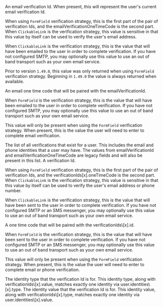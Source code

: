 
<APIField name="emailVerificationId" type="String" since="1.27.0">
  An email verification Id. When present, this will represent the user's current email verification Id.

  When using `FormField` verification strategy, this is the first part of the pair of verification Ids, and the <InlineField>emailVerificationOneTimeCode</InlineField> is the second part. When `ClickableLink` is the verification strategy, this value is sensitive in that this value by itself can be used to verify the user's email address.

  When `ClickableLink` is the verification strategy, this is the value that will have been emailed to the user in order to complete verification. If you have not configured SMTP, you may optionally use this value to use an out of band transport such as your own email service.

  Prior to version `1.49.0`, this value was only returned when using `FormField` verification strategy. Beginning in `1.49.0` the value is always returned when available.
</APIField>

<APIField name="emailVerificationOneTimeCode" type="String" since="1.49.0">
  An email one time code that will be paired with the <InlineField>emailVerificationId</InlineField>.

  When `FormField` is the verification strategy, this is the value that will have been emailed to the user in order to complete verification. If you have not configured SMTP, you may optionally use this value to use an out of band transport such as your own email service.

  This value will only be present when using the `FormField` verification strategy. When present, this is the value the user will need to enter to complete email verification.
</APIField>

<APIField name="verificationIds" type="Array" since="1.59.0">
  The list of all verifications that exist for a user. This includes the email and phone identities that a user may have. The values from <InlineField>emailVerificationId</InlineField> and <InlineField>emailVerificationOneTimeCode</InlineField> are legacy fields and will also be present in this list.
</APIField>

<APIField name="verificationIds[x].id" type="String" since="1.59.0">
  A verification Id.

  When using `FormField` verification strategy, this is the first part of the pair of verification Ids, and the <InlineField>verificationIds\[x].oneTimeCode</InlineField> is the second part. When `ClickableLink` is the verification strategy, this value is sensitive in that this value by itself can be used to verify the user's email address or phone number.

  When `ClickableLink` is the verification strategy, this is the value that will have been sent to the user in order to complete verification. If you have not configured SMTP or an SMS messenger, you may optionally use this value to use an out of band transport such as your own email service.
</APIField>

<APIField name="verificationIds[x].oneTimeCode" type="String" since="1.59.0">
  A one time code that will be paired with the <InlineField>verificationIds\[x].id</InlineField>.

  When `FormField` is the verification strategy, this is the value that will have been sent to the user in order to complete verification. If you have not configured SMTP or an SMS messenger, you may optionally use this value to use an out of band transport such as your own email service.

  This value will only be present when using the `FormField` verification strategy. When present, this is the value the user will need to enter to complete email or phone verification.
</APIField>

<APIField name="verificationIds[x].type" type="String" since="1.59.0">
  The identity type that the verification Id is for. This identity type, along with <InlineField>verificationIds\[x].value</InlineField>, matches exactly one identity via <InlineField>user.identities\[x].type</InlineField>.
</APIField>

<APIField name="verificationIds[x].value" type="String" since="1.59.0">
  The identity value that the verification Id is for. This identity value, along with <InlineField>verificationIds\[x].type</InlineField>, matches exactly one identity via <InlineField>user.identities\[x].value</InlineField>.
</APIField>
